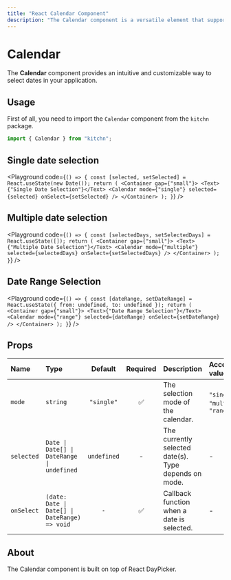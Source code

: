 ```yaml
---
title: "React Calendar Component"
description: "The Calendar component is a versatile element that supports various behaviors, including date selection, different visual styles, and handling selection events."
---
```



# Calendar

The **Calendar** component provides an intuitive and customizable way to select dates in your application.


## Usage

First of all, you need to import the `Calendar` component from the `kitchn` package.

```js
import { Calendar } from "kitchn";
```

  ## Single date selection

<Playground
code={`
() => {
const [selected, setSelected] = React.useState(new Date());
return (
<Container gap={"small"}>
<Text>{"Single Date Selection"}</Text>
<Calendar
mode={"single"}
selected={selected}
onSelect={setSelected}
/>
</Container>
);
}
`}
/>

## Multiple date selection

<Playground
code={`
() => {
const [selectedDays, setSelectedDays] = React.useState([]);
return (
<Container gap={"small"}>
<Text>{"Multiple Date Selection"}</Text>
<Calendar
mode={"multiple"}
selected={selectedDays}
onSelect={setSelectedDays}
/>
</Container>
);
}
`}
/>
 ## Date Range Selection
<Playground
code={`
() => {
const [dateRange, setDateRange] = React.useState({
from: undefined,
to: undefined
});
return (
<Container gap={"small"}>
<Text>{"Date Range Selection"}</Text>
<Calendar
mode={"range"}
selected={dateRange}
onSelect={setDateRange}
/>
</Container>
);
}
`}
/>


## Props

| Name | Type | Default | Required | Description | Accepted values |
| :--- | :--- | :-----: | :------: | :---------- | :-------------- |
| `mode` | `string` | `"single"` | ✅ | The selection mode of the calendar. | `"single"`, `"multiple"`, `"range"` |
| `selected` | `Date \| Date[] \| DateRange \| undefined` | `undefined` | - | The currently selected date(s). Type depends on mode. | - |
| `onSelect` | `(date: Date \| Date[] \| DateRange) => void` | `-` | ✅ | Callback function when a date is selected. | - |

## About

The Calendar component is built on top of React DayPicker.